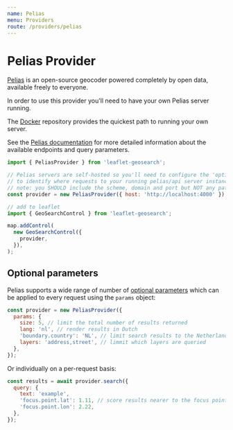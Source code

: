 ```yaml
---
name: Pelias
menu: Providers
route: /providers/pelias
---
```



# Pelias Provider

[Pelias][1] is an open-source geocoder powered completely by open data, available freely to everyone.

In order to use this provider you'll need to have your own Pelias server running.

The [Docker][3] repository provides the quickest path to running your own server.

See the [Pelias documentation][2] for more detailed information about the available endpoints and query parameters.

<Playground>
  <Map provider="Pelias" />
</Playground>

```js
import { PeliasProvider } from 'leaflet-geosearch';

// Pelias servers are self-hosted so you'll need to configure the 'options.host' string
// to identify where requests to your running pelias/api server instance should be sent.
// note: you SHOULD include the scheme, domain and port but NOT any path or parameters.
const provider = new PeliasProvider({ host: 'http://localhost:4000' });

// add to leaflet
import { GeoSearchControl } from 'leaflet-geosearch';

map.addControl(
  new GeoSearchControl({
    provider,
  }),
);
```

## Optional parameters

Pelias supports a wide range of number of [optional parameters][4] which can be applied to every request using the `params` object:

```js
const provider = new PeliasProvider({
  params: {
    size: 5, // limit the total number of results returned
    lang: 'nl', // render results in Dutch
    'boundary.country': 'NL', // limit search results to the Netherlands
    layers: 'address,street', // limmit which layers are queried
  },
});
```

Or individually on a per-request basis:

```js
const results = await provider.search({
  query: {
    text: 'example',
    'focus.point.lat': 1.11, // score results nearer to the focus point higher
    'focus.point.lon': 2.22,
  },
});
```

[1]: https://github.com/pelias/pelias
[2]: https://github.com/pelias/documentation
[3]: https://github.com/pelias/docker
[4]: https://github.com/pelias/documentation/blob/master/autocomplete.md
